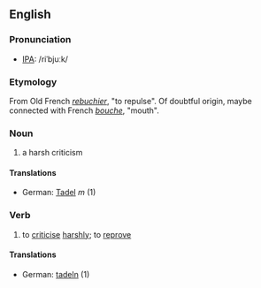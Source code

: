 ==English==
===Pronunciation===
*[[IPA]]: /riˈbjuːk/
===Etymology===
From Old French ''[[rebuchier]]'', "to repulse". Of doubtful origin, maybe connected with French ''[[bouche]]'', "mouth".
===Noun===
# a harsh criticism
====Translations====
*German: [[Tadel]] ''m'' (1)
===Verb===
# to [[criticise]] [[harsh]]ly; to [[reprove]]
====Translations====
*German: [[tadeln]] (1)